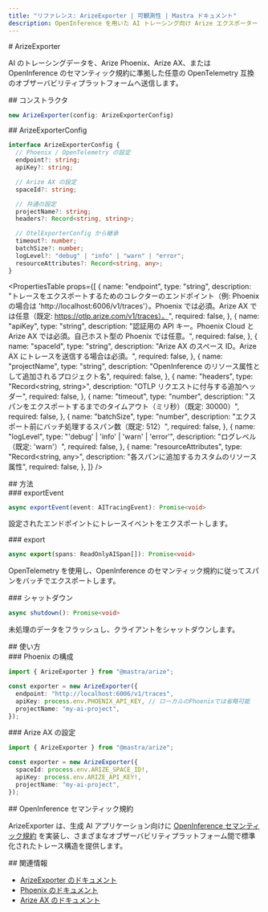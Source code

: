 ```yaml
---
title: "リファレンス: ArizeExporter | 可観測性 | Mastra ドキュメント"
description: OpenInference を用いた AI トレーシング向け Arize エクスポーター
---
```




<div id="arizeexporter">
  # ArizeExporter
</div>

AI のトレーシングデータを、Arize Phoenix、Arize AX、または OpenInference のセマンティック規約に準拠した任意の OpenTelemetry 互換のオブザーバビリティプラットフォームへ送信します。

<div id="constructor">
  ## コンストラクタ
</div>

```typescript
new ArizeExporter(config: ArizeExporterConfig)
```


<div id="arizeexporterconfig">
  ## ArizeExporterConfig
</div>

```typescript
interface ArizeExporterConfig {
  // Phoenix / OpenTelemetry の設定
  endpoint?: string;
  apiKey?: string;

  // Arize AX の設定
  spaceId?: string;

  // 共通の設定
  projectName?: string;
  headers?: Record<string, string>;

  // OtelExporterConfig から継承
  timeout?: number;
  batchSize?: number;
  logLevel?: "debug" | "info" | "warn" | "error";
  resourceAttributes?: Record<string, any>;
}
```

<PropertiesTable
  props={[
{
  name: "endpoint",
  type: "string",
  description:
    "トレースをエクスポートするためのコレクターのエンドポイント（例: Phoenix の場合は 'http://localhost:6006/v1/traces'）。Phoenix では必須。Arize AX では任意（既定: https://otlp.arize.com/v1/traces）。",
  required: false,
},
{
  name: "apiKey",
  type: "string",
  description:
    "認証用の API キー。Phoenix Cloud と Arize AX では必須。自己ホスト型の Phoenix では任意。",
  required: false,
},
{
  name: "spaceId",
  type: "string",
  description:
    "Arize AX のスペース ID。Arize AX にトレースを送信する場合は必須。",
  required: false,
},
{
  name: "projectName",
  type: "string",
  description: "OpenInference のリソース属性として追加されるプロジェクト名",
  required: false,
},
{
  name: "headers",
  type: "Record<string, string>",
  description: "OTLP リクエストに付与する追加ヘッダー",
  required: false,
},
{
  name: "timeout",
  type: "number",
  description:
    "スパンをエクスポートするまでのタイムアウト（ミリ秒）（既定: 30000）",
  required: false,
},
{
  name: "batchSize",
  type: "number",
  description: "エクスポート前にバッチ処理するスパン数（既定: 512）",
  required: false,
},
{
  name: "logLevel",
  type: "'debug' | 'info' | 'warn' | 'error'",
  description: "ログレベル（既定: 'warn'）",
  required: false,
},
{
  name: "resourceAttributes",
  type: "Record<string, any>",
  description: "各スパンに追加するカスタムのリソース属性",
  required: false,
},
]}
/>


<div id="methods">
  ## 方法
</div>

<div id="exportevent">
  ### exportEvent
</div>

```typescript
async exportEvent(event: AITracingEvent): Promise<void>
```

設定されたエンドポイントにトレースイベントをエクスポートします。


<div id="export">
  ### export
</div>

```typescript
async export(spans: ReadOnlyAISpan[]): Promise<void>
```

OpenTelemetry を使用し、OpenInference のセマンティック規約に従ってスパンをバッチでエクスポートします。


<div id="shutdown">
  ### シャットダウン
</div>

```typescript
async shutdown(): Promise<void>
```

未処理のデータをフラッシュし、クライアントをシャットダウンします。


<div id="usage">
  ## 使い方
</div>

<div id="phoenix-configuration">
  ### Phoenix の構成
</div>

```typescript
import { ArizeExporter } from "@mastra/arize";

const exporter = new ArizeExporter({
  endpoint: "http://localhost:6006/v1/traces",
  apiKey: process.env.PHOENIX_API_KEY, // ローカルのPhoenixでは省略可能
  projectName: "my-ai-project",
});
```


<div id="arize-ax-configuration">
  ### Arize AX の設定
</div>

```typescript
import { ArizeExporter } from "@mastra/arize";

const exporter = new ArizeExporter({
  spaceId: process.env.ARIZE_SPACE_ID!,
  apiKey: process.env.ARIZE_API_KEY!,
  projectName: "my-ai-project",
});
```


<div id="openinference-semantic-conventions">
  ## OpenInference セマンティック規約
</div>

ArizeExporter は、生成 AI アプリケーション向けに [OpenInference セマンティック規約](https://github.com/Arize-ai/openinference/tree/main/spec) を実装し、さまざまなオブザーバビリティプラットフォーム間で標準化されたトレース構造を提供します。

<div id="related">
  ## 関連情報
</div>

- [ArizeExporter のドキュメント](/docs/observability/ai-tracing/exporters/arize)
- [Phoenix のドキュメント](https://docs.arize.com/phoenix)
- [Arize AX のドキュメント](https://docs.arize.com/)